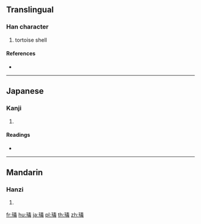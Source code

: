{{character info/new}}
==Translingual==

===Han character===
{{Han char|rn=96|rad=玉|as=09|sn=13|four=|canj=MGQMY|ids=⿰𤣩毒}}

# tortoise shell

====References====
* {{Han ref|kx=0736.230|dkj=21102|dj=1148.030|hdz=21125.060|uh=7447|ud=29767}}

----

==Japanese==

===Kanji===
{{ja-kanji|grade=|rs=玉09}}

# {{defn|lang=ja|sort=玉09}}

====Readings====
* {{ja-readings|on=[[たい]] (tai)|kun=[[たいまい]] (taimai)}}

----

==Mandarin==

===Hanzi===
{{cmn-hanzi|pin=[[dài]] ([[dai4]])|wg=tai<sup>4</sup>}}

# {{defn|lang=cmn|sort=玉09}}

[[fr:瑇]]
[[hu:瑇]]
[[ja:瑇]]
[[pl:瑇]]
[[th:瑇]]
[[zh:瑇]]